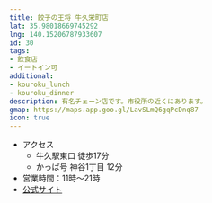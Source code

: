 ```yaml
---
title: 餃子の王将 牛久栄町店
lat: 35.98018669745292
lng: 140.15206787933607
id: 30
tags:
- 飲食店
- イートイン可
additional:
- kouroku_lunch
- kouroku_dinner
description: 有名チェーン店です。市役所の近くにあります。
gmap: https://maps.app.goo.gl/LavSLmQ6gqPcDnq87
icon: true
---
```


<LinkedImage
  basename="nato_blooming/ohsho-sign"
/>

- アクセス
  - 牛久駅東口 徒歩17分
  - かっぱ号 神谷1丁目 12分
- 営業時間：11時～21時
- [公式サイト](https://map.ohsho.co.jp/b/ohsho/info/5549/)

<LinkedImage
  basename="nato_blooming/ohsho-overview"
/>

